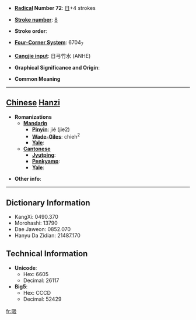 * '''[[Wiktionary:Chinese radical index| Radical]] Number 72''': [[Wiktionary:Chinese radical index 日|日]]+4 strokes

* '''[[Wiktionary:Chinese total strokes index|Stroke number]]''': [[Wiktionary:Chinese total strokes index 8|8]]

* '''Stroke order''': 

* '''[[Wiktionary:Chinese four corner index|Four-Corner System]]''': 6704<sub>7</sub>

* '''[[Wiktionary:Chinese Cangjie index|Cangjie input]]''': 日弓竹水 (ANHE)

* '''Graphical Significance and Origin''': 

* '''Common Meaning'''

----

== [[Chinese]] [[Hanzi]] ==

* '''Romanizations'''
** '''[[Mandarin]]'''
*** '''[[Pinyin]]''': jié (jie2)
*** '''[[Wade-Giles]]''': chieh<sup>2</sup>
*** '''[[Yale]]''': 
** '''[[Cantonese]]'''
*** '''[[Jyutping]]''':
*** '''[[Penkyamp]]''': 
*** '''[[Yale]]''': 

* '''Other info''': 

----

== Dictionary Information ==

* KangXi: 0490.370
* Morohashi: 13790
* Dae Jaweon: 0852.070
* Hanyu Da Zidian: 21487.170

== Technical Information ==

* '''Unicode''':
** Hex: 6605
** Decimal: 26117
* '''Big5''':
** Hex: CCCD
** Decimal: 52429

[[fr:昅]]